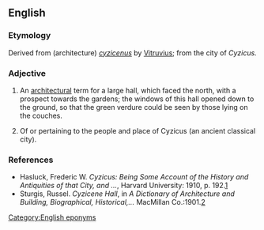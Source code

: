 ==English==

===Etymology===
Derived from {{etyl|la}} (architecture) ''[[cyzicenus]]'' by [[w:Vitruvius|Vitruvius]]; from the city of ''Cyzicus.''

===Adjective===
{{en-adj|-}}

# {{architecture}} An [[architectural]] term for a large hall, which faced the north, with a prospect towards the gardens; the windows of this hall opened down to the ground, so that the green verdure could be seen by those lying on the couches.
# Of or pertaining to the people and place of Cyzicus (an ancient classical city).

===References===
* Hasluck, Frederic W. ''Cyzicus: Being Some Account of the History and Antiquities of that City, and ... '', Harvard University: 1910, p. 192.[http://books.google.com/books?id=McggyWzrvowC&pg=PA192&lpg=PA192&dq]
* Sturgis, Russel. ''Cyzicene Hall'', in ''A Dictionary of Architecture and Building, Biographical, Historical,...'' MacMillan Co.:1901.[http://books.google.com/books?id=tQgFAAAAYAAJ&pg=RA6-PA738&lpg=RA6-PA738&dq=cyzicenus+architecture&source=web&ots=A64-fbGro6&sig=2q3mn-xfcqY_sNg3DGO3R_7NWB0#PRA6-PA738,M1]

[[Category:English eponyms]]